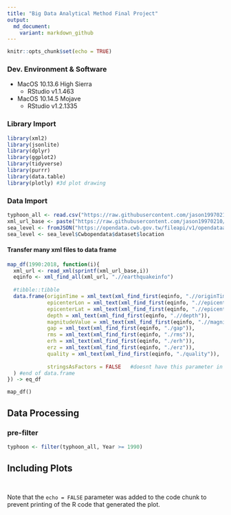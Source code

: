```yaml
---
title: "Big Data Analytical Method Final Project"
output:
  md_document:
    variant: markdown_github
---
```


```r
knitr::opts_chunk$set(echo = TRUE)
```

### Dev. Environment & Software
- MacOS 10.13.6 High Sierra
  - RStudio v1.1.463
- MacOS 10.14.5 Mojave
  - RStudio v1.2.1335

### Library Import

```r
library(xml2)
library(jsonlite)
library(dplyr)
library(ggplot2)
library(tidyverse)
library(purrr)
library(data.table)
library(plotly) #3d plot drawing
```

### Data Import

```r
typhoon_all <- read.csv("https://raw.githubusercontent.com/jason19970210/BigDataAnalyticalMethods/master/Final/Data/typhoon/typhoon_web_table.csv",stringsAsFactors = F)
xml_url_base <- paste("https://raw.githubusercontent.com/jason19970210/BigDataAnalyticalMethods/master/Final/Data/earthquake/CWB-EQ-Catalog-%d","xml",sep = ".")
sea_level <- fromJSON("https://opendata.cwb.gov.tw/fileapi/v1/opendataapi/C-B0048-001?Authorization=CWB-64CBB768-EE64-4FD2-AED5-0A68D1A48B79&downloadType=WEB&format=JSON")
sea_level <- sea_level$Cwbopendata$dataset$location
```

#### Transfer many xml files to data frame
```r
map_df(1990:2018, function(i){
  xml_url <- read_xml(sprintf(xml_url_base,i))
  eqinfo <- xml_find_all(xml_url, ".//earthquakeinfo")
  
  #tibble::tibble
  data.frame(originTime = xml_text(xml_find_first(eqinfo, ".//originTime")),
             epicenterLon = xml_text(xml_find_first(eqinfo, ".//epicenterLon")),
             epicenterLat = xml_text(xml_find_first(eqinfo, ".//epicenterLat")),
             depth = xml_text(xml_find_first(eqinfo, ".//depth")),
             magnitudeValue = xml_text(xml_find_first(eqinfo, ".//magnitudeValue")),
             gap = xml_text(xml_find_first(eqinfo, "./gap")),
             rms = xml_text(xml_find_first(eqinfo, "./rms")),
             erh = xml_text(xml_find_first(eqinfo, "./erh")),
             erz = xml_text(xml_find_first(eqinfo, "./erz")),
             quality = xml_text(xml_find_first(eqinfo, "./quality")),
             
             stringsAsFactors = FALSE   #doesnt have this parameter in tibble
  ) #end of data.frame
}) -> eq_df
```

`map_df()`

## Data Processing


### pre-filter

```r
typhoon <- filter(typhoon_all, Year >= 1990)
```

## Including Plots

```r

```


```r

```
Note that the `echo = FALSE` parameter was added to the code chunk to prevent printing of the R code that generated the plot.
